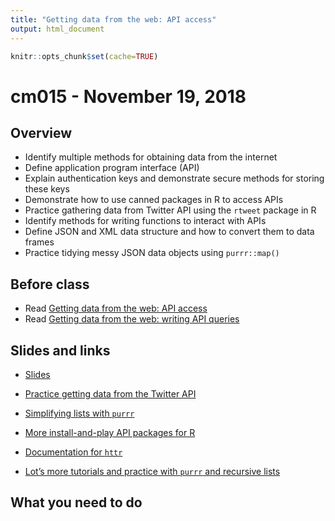 ```yaml
---
title: "Getting data from the web: API access"
output: html_document
---
```


```r
knitr::opts_chunk$set(cache=TRUE)
```

# cm015 - November 19, 2018

## Overview

* Identify multiple methods for obtaining data from the internet
* Define application program interface (API)
* Explain authentication keys and demonstrate secure methods for storing these keys
* Demonstrate how to use canned packages in R to access APIs
* Practice gathering data from Twitter API using the `rtweet` package in R
* Identify methods for writing functions to interact with APIs
* Define JSON and XML data structure and how to convert them to data frames
* Practice tidying messy JSON data objects using `purrr::map()`

## Before class

* Read [Getting data from the web: API access](webdata001_api.html)
* Read [Getting data from the web: writing API queries](webdata003_api_by_hand.html)

## Slides and links

* [Slides](extras/cm015_slides.html)
* [Practice getting data from the Twitter API](webdata002_twitter_exercise.html)
* [Simplifying lists with `purrr`](webdata004_simplifying_lists.html)

* [More install-and-play API packages for R](https://github.com/ropensci/webservices)
* [Documentation for `httr`](https://cran.r-project.org/web/packages/httr/)
* [Lot's more tutorials and practice with `purrr` and recursive lists](https://jennybc.github.io/purrr-tutorial/index.html)

## What you need to do
